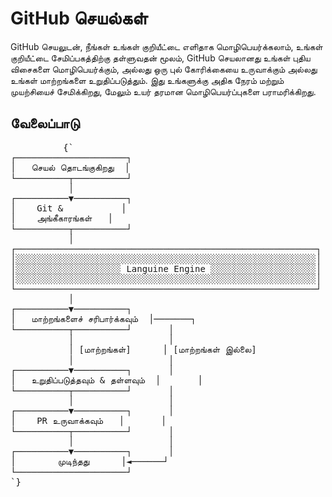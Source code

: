 # GitHub செயல்கள்

GitHub செயலுடன், நீங்கள் உங்கள் குறியீட்டை எளிதாக மொழிபெயர்க்கலாம், உங்கள் குறியீட்டை சேமிப்பகத்திற்கு தள்ளுவதன் மூலம், GitHub செயலானது உங்கள் புதிய விசைகளை மொழிபெயர்க்கும், அல்லது ஒரு புல் கோரிக்கையை உருவாக்கும் அல்லது உங்கள் மாற்றங்களை உறுதிப்படுத்தும்.
இது உங்களுக்கு அதிக நேரம் மற்றும் முயற்சியைச் சேமிக்கிறது, மேலும் உயர் தரமான மொழிபெயர்ப்புகளை பராமரிக்கிறது.


## வேலைப்பாடு
<div className="flex flex-col items-center justify-center p-4 mt-10 h-[400px] sm:h-[500px] md:h-[650px]">
        <pre
          className="p-4 text-sm leading-5 scale-[0.5] sm:scale-[0.65] md:scale-90 transform-gpu"
          style={{
            fontFamily: "monospace",
            whiteSpace: "pre",
            textAlign: "left",
          }}
        >
          {`
┌─────────────────────┐
│   செயல் தொடங்குகிறது  │
└──────────┬──────────┘
           │
┌──────────▼──────────┐
│    Git &           │
│    அங்கீகாரங்கள்   │
└──────────┬──────────┘
           │
┌─────────────────────────────────────────────────────────┐
│░░░░░░░░░░░░░░░░░░░░░░░░░░░░░░░░░░░░░░░░░░░░░░░░░░░░░░░░░│
│░░░░░░░░░░░░░░░░░░░░ Languine Engine ░░░░░░░░░░░░░░░░░░░░│
│░░░░░░░░░░░░░░░░░░░░░░░░░░░░░░░░░░░░░░░░░░░░░░░░░░░░░░░░░│
└─────────────────────────────────────────────────────────┘
           │
┌──────────▼──────────┐
│   மாற்றங்களைச் சரிபார்க்கவும்  │───────┐
└──────────┬──────────┘       │
           │                  │
           │ [மாற்றங்கள்]      │ [மாற்றங்கள் இல்லை]
           │                  │
┌──────────▼──────────┐       │
│   உறுதிப்படுத்தவும் & தள்ளவும்  │       │
└──────────┬──────────┘       │
           │                  │
┌──────────▼──────────┐       │
│    PR உருவாக்கவும்   │       │
└──────────┬──────────┘       │
           │                  │
┌──────────▼──────────┐       │
│        முடிந்தது      │◄──────┘
└─────────────────────┘
`}
        </pre>
      </div>
